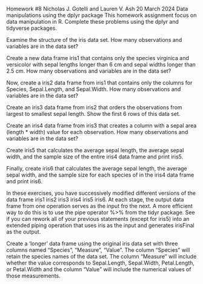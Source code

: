 Homework #8
Nicholas J. Gotelli and Lauren V. Ash
20 March 2024
Data manipulations using the dplyr package
This homework assignment focus on data manipulation in R. Complete these problems using the dplyr and tidyverse packages.

Examine the structure of the iris data set. How many observations and variables are in the data set?

Create a new data frame iris1 that contains only the species virginica and versicolor with sepal lengths longer than 6 cm and sepal widths longer than 2.5 cm. How many observations and variables are in the data set?

Now, create a iris2 data frame from iris1 that contains only the columns for Species, Sepal.Length, and Sepal.Width. How many observations and variables are in the data set?

Create an iris3 data frame from iris2 that orders the observations from largest to smallest sepal length. Show the first 6 rows of this data set.

Create an iris4 data frame from iris3 that creates a column with a sepal area (length * width) value for each observation. How many observations and variables are in the data set?

Create iris5 that calculates the average sepal length, the average sepal width, and the sample size of the entire iris4 data frame and print iris5.

Finally, create iris6 that calculates the average sepal length, the average sepal width, and the sample size for each species of in the iris4 data frame and print iris6.

In these exercises, you have successively modified different versions of the data frame iris1 iris2 iris3 iris4 iris5 iris6. At each stage, the output data frame from one operation serves as the input fro the next. A more efficient way to do this is to use the pipe operator %>% from the tidyr package. See if you can rework all of your previous statements (except for iris5) into an extended piping operation that uses iris as the input and generates irisFinal as the output.

Create a ‘longer’ data frame using the original iris data set with three columns named “Species”, “Measure”, “Value”. The column “Species” will retain the species names of the data set. The column “Measure” will include whether the value corresponds to Sepal.Length, Sepal.Width, Petal.Length, or Petal.Width and the column “Value” will include the numerical values of those measurements.